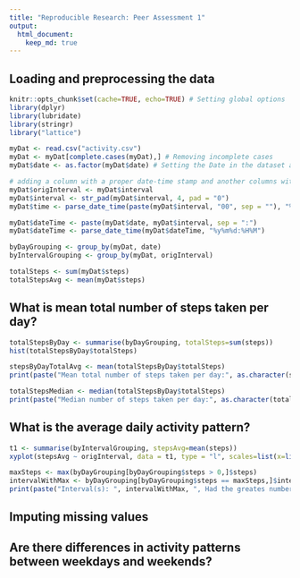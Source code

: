 ```yaml
---
title: "Reproducible Research: Peer Assessment 1"
output: 
  html_document:
    keep_md: true
---
```



## Loading and preprocessing the data
```r
knitr::opts_chunk$set(cache=TRUE, echo=TRUE) # Setting global options
library(dplyr)
library(lubridate)
library(stringr)
library("lattice")

myDat <- read.csv("activity.csv")
myDat <- myDat[complete.cases(myDat),] # Removing incomplete cases
myDat$date <- as.factor(myDat$date) # Setting the Date in the dataset as a factor

# adding a column with a proper date-time stamp and another columns with just the time
myDat$origInterval <- myDat$interval
myDat$interval <- str_pad(myDat$interval, 4, pad = "0")
myDat$time <- parse_date_time(paste(myDat$interval, "00", sep = ""), "%H%M%S")

myDat$dateTime <- paste(myDat$date, myDat$interval, sep = ":")
myDat$dateTime <- parse_date_time(myDat$dateTime, "%y%m%d:%H%M")

byDayGrouping <- group_by(myDat, date)
byIntervalGrouping <- group_by(myDat, origInterval)

totalSteps <- sum(myDat$steps)
totalStepsAvg <- mean(myDat$steps)
```


## What is mean total number of steps taken per day?
```r
totalStepsByDay <- summarise(byDayGrouping, totalSteps=sum(steps))
hist(totalStepsByDay$totalSteps)

stepsByDayTotalAvg <- mean(totalStepsByDay$totalSteps)
print(paste("Mean total number of steps taken per day:", as.character(stepsByDayTotalAvg)))

totalStepsMedian <- median(totalStepsByDay$totalSteps)
print(paste("Median number of steps taken per day:", as.character(totalStepsMedian)))

```


## What is the average daily activity pattern?
```r
t1 <- summarise(byIntervalGrouping, stepsAvg=mean(steps))
xyplot(stepsAvg ~ origInterval, data = t1, type = "l", scales=list(x=list(rot=45)))

maxSteps <- max(byDayGrouping[byDayGrouping$steps > 0,]$steps)
intervalWithMax <- byDayGrouping[byDayGrouping$steps == maxSteps,]$interval
print(paste("Interval(s): ", intervalWithMax, ", Had the greates number of steps of: ", maxSteps, sep = ""))
```


## Imputing missing values



## Are there differences in activity patterns between weekdays and weekends?
